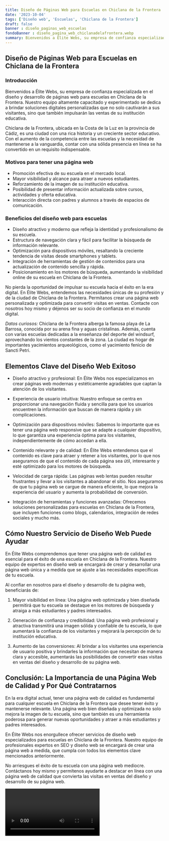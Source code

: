 ```yaml
---
title: Diseño de Páginas Web para Escuelas en Chiclana de la Frontera
date: '2023-10-04'
tags: ['Diseño web', 'Escuelas', 'Chiclana de la Frontera']
draft: false
banner : diseño_paginas_web_escuelas
fondoBanner : diseño_pagina_web_chiclanadelafrontera.webp
summary: Bienvenidos a Élite Webs, su empresa de confianza especializada en el diseño y desarrollo de páginas web para escuelas en Chiclana de la Frontera. Nuestro equipo altamente capacitado y experimentado se dedica a brindar soluciones digitales personalizadas que no solo cautivarán a sus visitantes, sino que también impulsarán las ventas de su institución educativa.
---
```


## Diseño de Páginas Web para Escuelas en Chiclana de la Frontera

### Introducción

Bienvenidos a Élite Webs, su empresa de confianza especializada en el diseño y desarrollo de páginas web para escuelas en Chiclana de la Frontera. Nuestro equipo altamente capacitado y experimentado se dedica a brindar soluciones digitales personalizadas que no solo cautivarán a sus visitantes, sino que también impulsarán las ventas de su institución educativa.

Chiclana de la Frontera, ubicada en la Costa de la Luz en la provincia de Cádiz, es una ciudad con una rica historia y un creciente sector educativo. Con el aumento de la competencia entre las escuelas y la necesidad de mantenerse a la vanguardia, contar con una sólida presencia en línea se ha convertido en un requisito indispensable.

### Motivos para tener una página web

- Promoción efectiva de su escuela en el mercado local.
- Mayor visibilidad y alcance para atraer a nuevos estudiantes.
- Reforzamiento de la imagen de su institución educativa.
- Posibilidad de presentar información actualizada sobre cursos, actividades y oferta educativa.
- Interacción directa con padres y alumnos a través de espacios de comunicación.

### Beneficios del diseño web para escuelas

- Diseño atractivo y moderno que refleja la identidad y profesionalismo de su escuela.
- Estructura de navegación clara y fácil para facilitar la búsqueda de información relevante.
- Optimización para dispositivos móviles, resaltando la creciente tendencia de visitas desde smartphones y tablets.
- Integración de herramientas de gestión de contenidos para una actualización de contenido sencilla y rápida.
- Posicionamiento en los motores de búsqueda, aumentando la visibilidad online de su escuela en Chiclana de la Frontera.

No pierda la oportunidad de impulsar su escuela hacia el éxito en la era digital. En Élite Webs, entendemos las necesidades únicas de su profesión y de la ciudad de Chiclana de la Frontera. Permítanos crear una página web personalizada y optimizada para convertir visitas en ventas. Contacte con nosotros hoy mismo y déjenos ser su socio de confianza en el mundo digital.

*Datos curiosos:* Chiclana de la Frontera alberga la famosa playa de La Barrosa, conocida por su arena fina y aguas cristalinas. Además, cuenta con varias escuelas dedicadas a la enseñanza del deporte del windsurf, aprovechando los vientos constantes de la zona. La ciudad es hogar de importantes yacimientos arqueológicos, como el yacimiento fenicio de Sancti Petri.

<GifSeo />

<Cta />

## Elementos Clave del Diseño Web Exitoso

- Diseño atractivo y profesional: En Élite Webs nos especializamos en crear páginas web modernas y estéticamente agradables que captan la atención de los visitantes.

- Experiencia de usuario intuitiva: Nuestro enfoque se centra en proporcionar una navegación fluida y sencilla para que los usuarios encuentren la información que buscan de manera rápida y sin complicaciones.

- Optimización para dispositivos móviles: Sabemos lo importante que es tener una página web responsive que se adapte a cualquier dispositivo, lo que garantiza una experiencia óptima para los visitantes, independientemente de cómo accedan a ella.

- Contenido relevante y de calidad: En Élite Webs entendemos que el contenido es clave para atraer y retener a los visitantes, por lo que nos aseguramos de que el contenido de cada página sea útil, interesante y esté optimizado para los motores de búsqueda.

- Velocidad de carga rápida: Las páginas web lentas pueden resultar frustrantes y llevar a los visitantes a abandonar el sitio. Nos aseguramos de que tu página web se cargue de manera eficiente, lo que mejora la experiencia del usuario y aumenta la probabilidad de conversión.

- Integración de herramientas y funciones avanzadas: Ofrecemos soluciones personalizadas para escuelas en Chiclana de la Frontera, que incluyen funciones como blogs, calendarios, integración de redes sociales y mucho más.

## Cómo Nuestro Servicio de Diseño Web Puede Ayudar

En Élite Webs comprendemos que tener una página web de calidad es esencial para el éxito de una escuela en Chiclana de la Frontera. Nuestro equipo de expertos en diseño web se encargará de crear y desarrollar una página web única y a medida que se ajuste a las necesidades específicas de tu escuela.

Al confiar en nosotros para el diseño y desarrollo de tu página web, beneficiarás de:

1. Mayor visibilidad en línea: Una página web optimizada y bien diseñada permitirá que tu escuela se destaque en los motores de búsqueda y atraiga a más estudiantes y padres interesados.

2. Generación de confianza y credibilidad: Una página web profesional y atractiva transmitirá una imagen sólida y confiable de tu escuela, lo que aumentará la confianza de los visitantes y mejorará la percepción de tu institución educativa.

3. Aumento de las conversiones: Al brindar a los visitantes una experiencia de usuario positiva y brindarles la información que necesitan de manera clara y accesible, aumentarás las posibilidades de convertir esas visitas en ventas del diseño y desarrollo de su página web.

## Conclusión: La Importancia de una Página Web de Calidad y Por Qué Contratarnos

En la era digital actual, tener una página web de calidad es fundamental para cualquier escuela en Chiclana de la Frontera que desee tener éxito y mantenerse relevante. Una página web bien diseñada y optimizada no solo mejora la imagen de tu escuela, sino que también es una herramienta poderosa para generar nuevas oportunidades y atraer a más estudiantes y padres interesados.

En Élite Webs nos enorgullece ofrecer servicios de diseño web especializados para escuelas en Chiclana de la Frontera. Nuestro equipo de profesionales expertos en SEO y diseño web se encargará de crear una página web a medida, que cumpla con todos los elementos clave mencionados anteriormente.

No arriesgues el éxito de tu escuela con una página web mediocre. Contáctanos hoy mismo y permítenos ayudarte a destacar en línea con una página web de calidad que convierta las visitas en ventas del diseño y desarrollo de su página web.

<Video />

<CtaBot job='Escuelas' city='Chiclana de la Frontera'/>

<Gmaps query='Chiclana de la Frontera+españa+maps' />